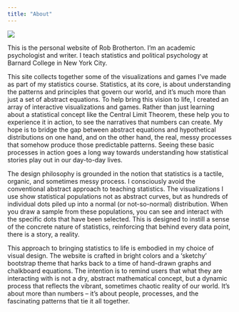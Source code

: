 ```yaml
---
title: "About"
---
```


:::: {.about-banner}
::: {.about-banner-image}
![](images/rob-halftone.svg){.author-image}
:::

::: {.about-banner-text}
This is the personal website of Rob Brotherton. I'm an academic psychologist and writer. I teach statistics and political psychology at Barnard College in New York City.
:::
::::


This site collects together some of the visualizations and games I've made as part of my statistics course. Statistics, at its core, is about understanding the patterns and principles that govern our world, and it's much more than just a set of abstract equations. To help bring this vision to life, I created an array of interactive visualizations and games. Rather than just learning about a statistical concept like the Central Limit Theorem, these help you to experience it in action, to see the narratives that numbers can create. My hope is to bridge the gap between abstract equations and hypothetical distributions on one hand, and on the other hand, the real, messy processes that somehow produce those predictable patterns. Seeing these basic processes in action goes a long way towards understanding how statistical stories play out in our day-to-day lives. 

The design philosophy is grounded in the notion that statistics is a tactile, organic, and sometimes messy process. I consciously avoid the conventional abstract approach to teaching statistics. The visualizations I use show statistical populations not as abstract curves, but as hundreds of individual dots piled up into a normal (or not-so-normal) distribution. When you draw a sample from these populations, you can see and interact with the specific dots that have been selected. This is designed to instill a sense of the concrete nature of statistics, reinforcing that behind every data point, there is a story, a reality.

This approach to bringing statistics to life is embodied in my choice of visual design. The website is crafted in bright colors and a 'sketchy' bootstrap theme that harks back to a time of hand-drawn graphs and chalkboard equations. The intention is to remind users that what they are interacting with is not a dry, abstract mathematical concept, but a dynamic process that reflects the vibrant, sometimes chaotic reality of our world. It's about more than numbers – it's about people, processes, and the fascinating patterns that tie it all together.
